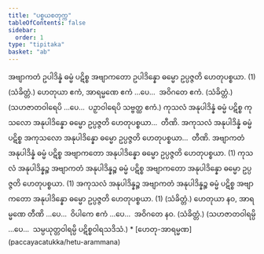 ```yaml
---
title: "ပစ္စယစတုက္က"
tableOfContents: false
sidebar:
  order: 1
type: "tipitaka"
basket: "ab"
---
```



<DynamicBreadcrumb />

<Division number="29">

<Paragraph number="1415">
အဗျာကတံ ဥပါဒိန္နံ ဓမ္မံ ပဋိစ္စ အဗျာကတော ဥပါဒိန္နော ဓမ္မော ဥပ္ပဇ္ဇတိ ဟေတုပစ္စယာ. (1) (သံခိတ္တံ.)




</Paragraph>

<Paragraph number="1416">
ဟေတုယာ ဧကံ, အာရမ္မဏေ ဧကံ …ပေ…  အဝိဂတေ ဧကံ. (သံခိတ္တံ.)




</Paragraph>

<Paragraph number="1417">
(သဟဇာတဝါရေပိ …ပေ…  ပဉှာဝါရေပိ သဗ္ဗတ္ထ ဧကံ.)




</Paragraph>

</Division>
<Division number="30">

<Paragraph number="1418">
ကုသလံ အနုပါဒိန္နံ ဓမ္မံ ပဋိစ္စ ကုသလော အနုပါဒိန္နော ဓမ္မော ဥပ္ပဇ္ဇတိ ဟေတုပစ္စယာ…  တီဏိ.




</Paragraph>

<Paragraph number="1419">
အကုသလံ အနုပါဒိန္နံ ဓမ္မံ ပဋိစ္စ အကုသလော အနုပါဒိန္နော ဓမ္မော ဥပ္ပဇ္ဇတိ ဟေတုပစ္စယာ…  တီဏိ.




</Paragraph>

<Paragraph number="1420">
အဗျာကတံ အနုပါဒိန္နံ ဓမ္မံ ပဋိစ္စ အဗျာကတော အနုပါဒိန္နော ဓမ္မော ဥပ္ပဇ္ဇတိ ဟေတုပစ္စယာ. (1)




</Paragraph>

<Paragraph number="1421">
ကုသလံ အနုပါဒိန္နဉ္စ အဗျာကတံ အနုပါဒိန္နဉ္စ ဓမ္မံ ပဋိစ္စ အဗျာကတော အနုပါဒိန္နော ဓမ္မော ဥပ္ပဇ္ဇတိ ဟေတုပစ္စယာ. (1)




</Paragraph>

<Paragraph number="1422">
အကုသလံ အနုပါဒိန္နဉ္စ အဗျာကတံ အနုပါဒိန္နဉ္စ ဓမ္မံ ပဋိစ္စ အဗျာကတော အနုပါဒိန္နော ဓမ္မော ဥပ္ပဇ္ဇတိ ဟေတုပစ္စယာ. (1) (သံခိတ္တံ.)




</Paragraph>

</Division>
<Division number="31">

<Paragraph number="1423">
ဟေတုယာ နဝ, အာရမ္မဏေ တီဏိ …ပေ…  ဝိပါကေ ဧကံ …ပေ…  အဝိဂတေ နဝ. (သံခိတ္တံ.)




</Paragraph>

<Paragraph number="1424">
(သဟဇာတဝါရမ္ပိ …ပေ…  သမ္ပယုတ္တဝါရမ္ပိ ပဋိစ္စဝါရသဒိသံ.)

</Paragraph>
</Division>

<TableOfContents>
* [ဟေတု-အာရမ္မဏ](paccayacatukka/hetu-arammana)
</TableOfContents>